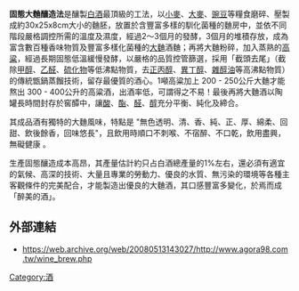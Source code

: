 '''固態大麯釀造法'''是釀製[[白酒|白酒]]最頂級的工法，以[[小麥|小麥]]、[[大麥|大麥]]、[[豌豆|豌豆]]等糧食磨碎、壓製成約30x25x8cm大小的麯胚，放置於含豐富多樣的馴化菌種的麯房中，並依不同階段嚴格調控所需的溫度及濕度，經過2～3個月的發酵，3個月的堆積存放，成為富含數百種香味物質及豐富多樣化菌種的[[大麯|大麯]]酒麯；再將大麯粉碎，加入蒸熟的[[高粱|高粱]]，經過長期固態低溫緩慢發酵，以嚴格的品質控管篩選，採用「截頭去尾」（截除[[甲醇|甲醇]]、[[乙醛|乙醛]]、[[硫化物|硫化物]]等低沸點物質，去[[正丙醇|正丙醇]]、[[異丁醇|異丁醇]]、[[雜醇油|雜醇油]]等高沸點物質）的傳統甑鍋蒸餾技術，留存最優質的酒心。1噸高粱加上 200 - 250公斤大麯才能熬出 300 - 400公升的高粱酒，出酒率低，可謂得之不易！最後再將大麯酒以陶罐長時間封存於窖醰中，讓[[酸|酸]]、[[酯|酯]]、[[醛|醛]]、[[醇|醇]]充分平衡、純化及締合。

其成品酒有獨特的大麯風味，特點是 "無色透明、清、香、純、正、厚、綿柔、回甜、飲後餘香，回味悠長"，且飲用時順口不刺喉、不宿醉、不口乾，飲用盡興，無礙健康 。

生產固態釀造成本高昂，其產量估計約只占白酒總產量的1%左右，還必須有適宜的氣候、高深的技術、大量且專業的勞動力、優良的水質、無污染的環境等各種主客觀條件的完美配合，才能製造出優良的大麯酒，其口感豐富多變化，於焉而成「醉美的酒」。

==外部連結==
*https://web.archive.org/web/20080513143027/http://www.agora98.com.tw/wine_brew.php

[[Category:酒|Category:酒]]